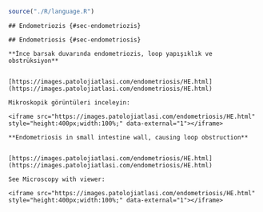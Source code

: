 ```r

source("./R/language.R")

```

```asis

## Endometriozis {#sec-endometriozis}

```

```asis

## Endometriosis {#sec-endometriosis}

```

```asis

**İnce barsak duvarında endometriozis, loop yapışıklık ve obstrüksiyon**


[https://images.patolojiatlasi.com/endometriosis/HE.html](https://images.patolojiatlasi.com/endometriosis/HE.html)

Mikroskopik görüntüleri inceleyin:

<iframe src="https://images.patolojiatlasi.com/endometriosis/HE.html" style="height:400px;width:100%;" data-external="1"></iframe>

```

```asis

**Endometriosis in small intestine wall, causing loop obstruction**


[https://images.patolojiatlasi.com/endometriosis/HE.html](https://images.patolojiatlasi.com/endometriosis/HE.html)

See Microscopy with viewer: 

<iframe src="https://images.patolojiatlasi.com/endometriosis/HE.html" style="height:400px;width:100%;" data-external="1"></iframe>

```
